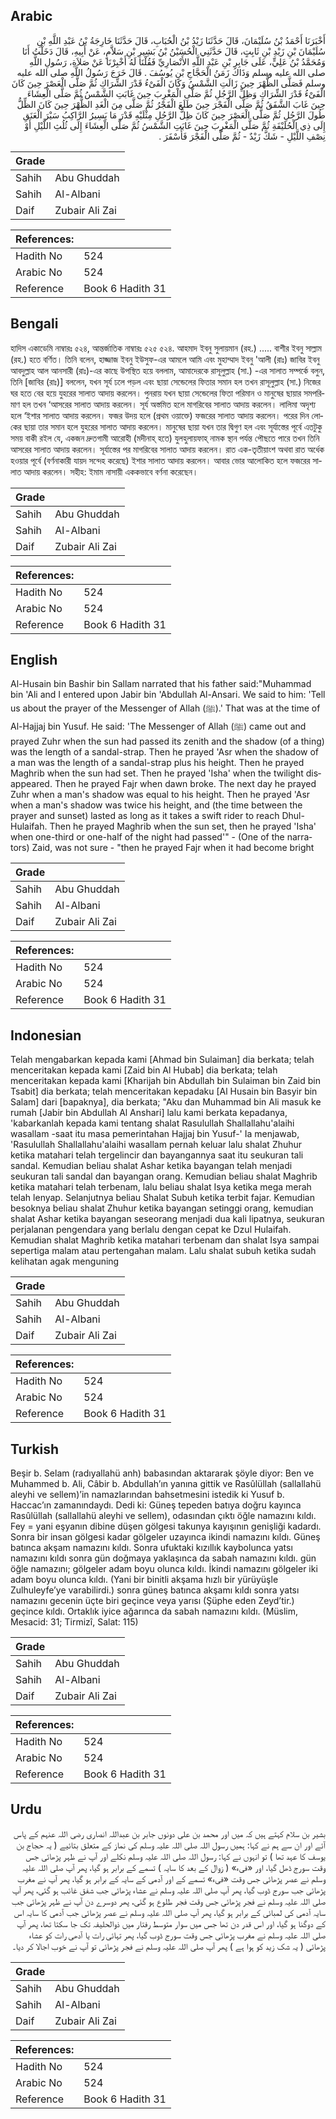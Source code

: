 ## Arabic


<div dir="rtl" lang="ar" style={{fontSize:'larger',backgroundColor:'#f8f9fa',padding:20}}>
أَخْبَرَنَا أَحْمَدُ بْنُ سُلَيْمَانَ، قَالَ حَدَّثَنَا زَيْدُ بْنُ الْحُبَابِ، قَالَ حَدَّثَنَا خَارِجَةُ بْنُ عَبْدِ اللَّهِ بْنِ سُلَيْمَانَ بْنِ زَيْدِ بْنِ ثَابِتٍ، قَالَ حَدَّثَنِي الْحُسَيْنُ بْنُ بَشِيرِ بْنِ سَلاَّمٍ، عَنْ أَبِيهِ، قَالَ دَخَلْتُ أَنَا وَمُحَمَّدُ بْنُ عَلِيٍّ، عَلَى جَابِرِ بْنِ عَبْدِ اللَّهِ الأَنْصَارِيِّ فَقُلْنَا لَهُ أَخْبِرْنَا عَنْ صَلاَةِ، رَسُولِ اللَّهِ صلى الله عليه وسلم وَذَاكَ زَمَنُ الْحَجَّاجِ بْنِ يُوسُفَ ‏.‏ قَالَ خَرَجَ رَسُولُ اللَّهِ صلى الله عليه وسلم فَصَلَّى الظُّهْرَ حِينَ زَالَتِ الشَّمْسُ وَكَانَ الْفَىْءُ قَدْرَ الشِّرَاكِ ثُمَّ صَلَّى الْعَصْرَ حِينَ كَانَ الْفَىْءُ قَدْرَ الشِّرَاكِ وَظِلِّ الرَّجُلِ ثُمَّ صَلَّى الْمَغْرِبَ حِينَ غَابَتِ الشَّمْسُ ثُمَّ صَلَّى الْعِشَاءَ حِينَ غَابَ الشَّفَقُ ثُمَّ صَلَّى الْفَجْرَ حِينَ طَلَعَ الْفَجْرُ ثُمَّ صَلَّى مِنَ الْغَدِ الظُّهْرَ حِينَ كَانَ الظِّلُّ طُولَ الرَّجُلِ ثُمَّ صَلَّى الْعَصْرَ حِينَ كَانَ ظِلُّ الرَّجُلِ مِثْلَيْهِ قَدْرَ مَا يَسِيرُ الرَّاكِبُ سَيْرَ الْعَنَقِ إِلَى ذِي الْحُلَيْفَةِ ثُمَّ صَلَّى الْمَغْرِبَ حِينَ غَابَتِ الشَّمْسُ ثُمَّ صَلَّى الْعِشَاءَ إِلَى ثُلُثِ اللَّيْلِ أَوْ نِصْفِ اللَّيْلِ - شَكَّ زَيْدٌ - ثُمَّ صَلَّى الْفَجْرَ فَأَسْفَرَ ‏.‏
</div>
<div style={{backgroundColor:'#f8f9fa',padding:20, marginBottom: 10}}><table> <thead> <tr> <th>Grade</th> <th></th> </tr> </thead> <tbody> <tr><td>Sahih</td><td>Abu Ghuddah</td></tr><tr><td>Sahih</td><td>Al-Albani</td></tr><tr><td>Daif</td><td>Zubair Ali Zai</td></tr></tbody></table><table> <thead> <tr> <th>References:</th> <th></th> </tr> </thead> <tbody><tr><td>Hadith No</td><td>524</td></tr><tr><td>Arabic No</td><td>524</td></tr><tr><td>Reference</td><td>Book 6 Hadith 31</td></tr></tbody></table></div>

## Bengali


<div dir="ltr" lang="bn" style={{fontSize:'larger',backgroundColor:'#f8f9fa',padding:20}}>
হাদিস একাডেমি নাম্বারঃ ৫২৪, আন্তর্জাতিক নাম্বারঃ ৫২৫ ৫২৪. আহমাদ ইবনু সুলায়মান (রহ.) ..... বাশীর ইবনু সাল্লাম (রহ.) হতে বর্ণিত। তিনি বলেন, হাজ্জাজ ইবনু ইউসুফ-এর আমলে আমি এবং মুহাম্মাদ ইবনু 'আলী (রাঃ) জাবির ইবনু আবদুল্লাহ আল আনসারী (রাঃ)-এর কাছে উপস্থিত হয়ে বললাম, আমাদেরকে রাসূলুল্লাহ (সা.) -এর সালাত সম্পর্কে বলুন, তিনি [জাবির (রাঃ)] বললেন, যখন সূর্য ঢলে পড়ল এবং ছায়া সেন্ডেলের ফিতার সমান হল তখন রাসূলুল্লাহ (সা.) নিজের ঘর হতে বের হয়ে যুহরের সালাত আদায় করলেন। পুনরায় যখন ছায়া সেন্ডেলের ফিতা পরিমান ও মানুষের ছায়ার সমপরিমাণ হল তখন ‘আসরের সালাত আদায় করলেন। সূর্য অস্তমিত হলে মাগরিবের সালাত আদায় করলেন। লালিমা অদৃশ্য হলে ‘ইশার সালাত আদায় করলেন। ফজর উদয় হলে (প্রথম ওয়াক্তে) ফজরের সালাত আদায় করলেন। পরের দিন লোকের ছায়া তার সমান হলে যুহরের সালাত আদায় করলেন। মানুষের ছায়া যখন তার দ্বিগুণ হল এবং সূর্যাস্তের পূর্বে এতটুকু সময় বাকী রইল যে, একজন দ্রুতগামী আরোহী (মদীনাহ্ হতে) যুলহুলায়ফাহ্ নামক স্থান পর্যন্ত পৌছতে পারে তখন তিনি আসরের সালাত আদায় করলেন। সূর্যাস্তের পর মাগরিবের সালাত আদায় করলেন। রাত এক-তৃতীয়াংশ অথবা রাত অর্ধেক হওয়ার পূর্বে (বর্ণনাকারী যায়দ সন্দেহ করেছে) ইশার সালাত আদায় করলেন। আবার ভোর আলোকিত হলে ফজরের সালাত আদায় করলেন। সহীহ: ইমাম নাসায়ী এককভাবে বর্ণনা করেছেন।
</div>
<div style={{backgroundColor:'#f8f9fa',padding:20, marginBottom: 10}}><table> <thead> <tr> <th>Grade</th> <th></th> </tr> </thead> <tbody> <tr><td>Sahih</td><td>Abu Ghuddah</td></tr><tr><td>Sahih</td><td>Al-Albani</td></tr><tr><td>Daif</td><td>Zubair Ali Zai</td></tr></tbody></table><table> <thead> <tr> <th>References:</th> <th></th> </tr> </thead> <tbody><tr><td>Hadith No</td><td>524</td></tr><tr><td>Arabic No</td><td>524</td></tr><tr><td>Reference</td><td>Book 6 Hadith 31</td></tr></tbody></table></div>

## English


<div dir="ltr" lang="en" style={{fontSize:'larger',backgroundColor:'#f8f9fa',padding:20}}>
Al-Husain bin Bashir bin Sallam narrated that his father said:"Muhammad bin 'Ali and I entered upon Jabir bin 'Abdullah Al-Ansari. We said to him: 'Tell us about the prayer of the Messenger of Allah (ﷺ).' That was at the time of Al-Hajjaj bin Yusuf. He said: 'The Messenger of Allah (ﷺ) came out and prayed Zuhr when the sun had passed its zenith and the shadow (of a thing) was the length of a sandal-strap. Then he prayed 'Asr when the shadow of a man was the length of a sandal-strap plus his height. Then he prayed Maghrib when the sun had set. Then he prayed 'Isha' when the twilight disappeared. Then he prayed Fajr when dawn broke. The next day he prayed Zuhr when a man's shadow was equal to his height. Then he prayed 'Asr when a man's shadow was twice his height, and (the time between the prayer and sunset) lasted as long as it takes a swift rider to reach Dhul-Hulaifah. Then he prayed Maghrib when the sun set, then he prayed 'Isha' when one-third or one-half of the night had passed'" - (One of the narrators) Zaid, was not sure - "then he prayed Fajr when it had become bright
</div>
<div style={{backgroundColor:'#f8f9fa',padding:20, marginBottom: 10}}><table> <thead> <tr> <th>Grade</th> <th></th> </tr> </thead> <tbody> <tr><td>Sahih</td><td>Abu Ghuddah</td></tr><tr><td>Sahih</td><td>Al-Albani</td></tr><tr><td>Daif</td><td>Zubair Ali Zai</td></tr></tbody></table><table> <thead> <tr> <th>References:</th> <th></th> </tr> </thead> <tbody><tr><td>Hadith No</td><td>524</td></tr><tr><td>Arabic No</td><td>524</td></tr><tr><td>Reference</td><td>Book 6 Hadith 31</td></tr></tbody></table></div>

## Indonesian


<div dir="ltr" lang="id" style={{fontSize:'larger',backgroundColor:'#f8f9fa',padding:20}}>
Telah mengabarkan kepada kami [Ahmad bin Sulaiman] dia berkata; telah menceritakan kepada kami [Zaid bin Al Hubab] dia berkata; telah menceritakan kepada kami [Kharijah bin Abdullah bin Sulaiman bin Zaid bin Tsabit] dia berkata; telah menceritakan kepadaku [Al Husain bin Basyir bin Salam] dari [bapaknya], dia berkata; "Aku dan Muhammad bin Ali masuk ke rumah [Jabir bin Abdullah Al Anshari] lalu kami berkata kepadanya, 'kabarkanlah kepada kami tentang shalat Rasulullah Shallallahu'alaihi wasallam -saat itu masa pemerintahan Hajjaj bin Yusuf-' Ia menjawab, 'Rasulullah Shallallahu'alaihi wasallam pernah keluar lalu shalat Zhuhur ketika matahari telah tergelincir dan bayangannya saat itu seukuran tali sandal. Kemudian beliau shalat Ashar ketika bayangan telah menjadi seukuran tali sandal dan bayangan orang. Kemudian beliau shalat Maghrib ketika matahari telah terbenam, lalu beliau shalat Isya ketika mega merah telah lenyap. Selanjutnya beliau Shalat Subuh ketika terbit fajar. Kemudian besoknya beliau shalat Zhuhur ketika bayangan setinggi orang, kemudian shalat Ashar ketika bayangan seseorang menjadi dua kali lipatnya, seukuran perjalanan pengendara yang berlalu dengan cepat ke Dzul Hulaifah. Kemudian shalat Maghrib ketika matahari terbenam dan shalat Isya sampai sepertiga malam atau pertengahan malam. Lalu shalat subuh ketika sudah kelihatan agak menguning
</div>
<div style={{backgroundColor:'#f8f9fa',padding:20, marginBottom: 10}}><table> <thead> <tr> <th>Grade</th> <th></th> </tr> </thead> <tbody> <tr><td>Sahih</td><td>Abu Ghuddah</td></tr><tr><td>Sahih</td><td>Al-Albani</td></tr><tr><td>Daif</td><td>Zubair Ali Zai</td></tr></tbody></table><table> <thead> <tr> <th>References:</th> <th></th> </tr> </thead> <tbody><tr><td>Hadith No</td><td>524</td></tr><tr><td>Arabic No</td><td>524</td></tr><tr><td>Reference</td><td>Book 6 Hadith 31</td></tr></tbody></table></div>

## Turkish


<div dir="ltr" lang="tr" style={{fontSize:'larger',backgroundColor:'#f8f9fa',padding:20}}>
Beşir b. Selam (radıyallahü anh) babasından aktararak şöyle diyor: Ben ve Muhammed b. Ali, Câbir b. Abdullah’ın yanına gittik ve Rasûlüllah (sallallahü aleyhi ve sellem)’in namazlarından bahsetmesini istedik ki Yusuf b. Haccac’ın zamanındaydı. Dedi ki: Güneş tepeden batıya doğru kayınca Rasûlüllah (sallallahü aleyhi ve sellem), odasından çıktı öğle namazını kıldı. Fey = yani eşyanın dibine düşen gölgesi takunya kayışının genişliği kadardı. Sonra bir insan gölgesi kadar gölgeler uzayınca ikindi namazını kıldı. Güneş batınca akşam namazını kıldı. Sonra ufuktaki kızıllık kaybolunca yatsı namazını kıldı sonra gün doğmaya yaklaşınca da sabah namazını kıldı. gün öğle namazını; gölgeler adam boyu olunca kıldı. İkindi namazını gölgeler iki adam boyu olunca kıldı. (Yani bir binitli akşama hızlı bir yürüyüşle Zulhuleyfe’ye varabilirdi.) sonra güneş batınca akşamı kıldı sonra yatsı namazını gecenin üçte biri geçince veya yarısı (Şüphe eden Zeyd’tir.) geçince kıldı. Ortaklık iyice ağarınca da sabah namazını kıldı. (Müslim, Mesacid: 31; Tirmizî, Salat: 115)
</div>
<div style={{backgroundColor:'#f8f9fa',padding:20, marginBottom: 10}}><table> <thead> <tr> <th>Grade</th> <th></th> </tr> </thead> <tbody> <tr><td>Sahih</td><td>Abu Ghuddah</td></tr><tr><td>Sahih</td><td>Al-Albani</td></tr><tr><td>Daif</td><td>Zubair Ali Zai</td></tr></tbody></table><table> <thead> <tr> <th>References:</th> <th></th> </tr> </thead> <tbody><tr><td>Hadith No</td><td>524</td></tr><tr><td>Arabic No</td><td>524</td></tr><tr><td>Reference</td><td>Book 6 Hadith 31</td></tr></tbody></table></div>

## Urdu


<div dir="rtl" lang="ur" style={{fontSize:'larger',backgroundColor:'#f8f9fa',padding:20}}>
بشیر بن سلام کہتے ہیں کہ میں اور محمد بن علی دونوں جابر بن عبداللہ انصاری رضی اللہ عنہم کے پاس آئے اور ان سے ہم نے کہا: ہمیں رسول اللہ صلی اللہ علیہ وسلم کی نماز کے متعلق بتائیے ( یہ حجاج بن یوسف کا عہد تھا ) تو انہوں نے کہا: رسول اللہ صلی اللہ علیہ وسلم نکلے اور آپ نے ظہر پڑھائی جس وقت سورج ڈھل گیا، اور «فىء» ( زوال کے بعد کا سایہ ) تسمے کے برابر ہو گیا، پھر آپ صلی اللہ علیہ وسلم نے عصر پڑھائی جس وقت «فىء» تسمے کے اور آدمی کے سایہ کے برابر ہو گیا، پھر آپ نے مغرب پڑھائی جب سورج ڈوب گیا، پھر آپ صلی اللہ علیہ وسلم نے عشاء پڑھائی جب شفق غائب ہو گئی، پھر آپ صلی اللہ علیہ وسلم نے فجر پڑھائی جس وقت فجر طلوع ہو گئی، پھر دوسرے دن آپ نے ظہر پڑھائی جب سایہ آدمی کی لمبائی کے برابر ہو گیا، پھر آپ صلی اللہ علیہ وسلم نے عصر پڑھائی جب آدمی کا سایہ اس کے دوگنا ہو گیا، اور اس قدر دن تھا جس میں سوار متوسط رفتار میں ذوالحلیفہ تک جا سکتا تھا، پھر آپ صلی اللہ علیہ وسلم نے مغرب پڑھائی جس وقت سورج ڈوب گیا، پھر تہائی رات یا آدھی رات کو عشاء پڑھائی ( یہ شک زید کو ہوا ہے ) پھر آپ صلی اللہ علیہ وسلم نے فجر پڑھائی تو آپ نے خوب اجالا کر دیا۔
</div>
<div style={{backgroundColor:'#f8f9fa',padding:20, marginBottom: 10}}><table> <thead> <tr> <th>Grade</th> <th></th> </tr> </thead> <tbody> <tr><td>Sahih</td><td>Abu Ghuddah</td></tr><tr><td>Sahih</td><td>Al-Albani</td></tr><tr><td>Daif</td><td>Zubair Ali Zai</td></tr></tbody></table><table> <thead> <tr> <th>References:</th> <th></th> </tr> </thead> <tbody><tr><td>Hadith No</td><td>524</td></tr><tr><td>Arabic No</td><td>524</td></tr><tr><td>Reference</td><td>Book 6 Hadith 31</td></tr></tbody></table></div>